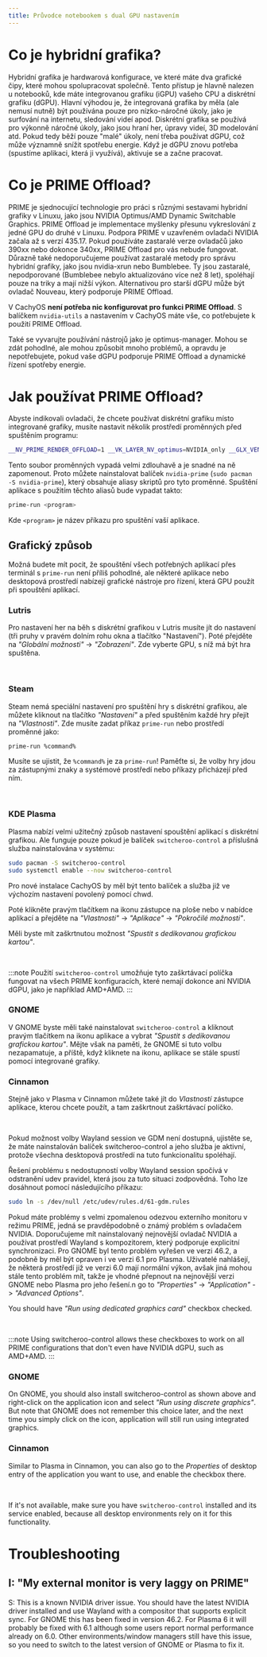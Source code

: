 ```yaml
---
title: Průvodce notebookem s dual GPU nastavením
---
```



# Co je hybridní grafika?

Hybridní grafika je hardwarová konfigurace, ve které máte dva grafické čipy, které mohou spolupracovat společně. Tento přístup je hlavně nalezen u notebooků, kde máte integrovanou grafiku (iGPU) vašeho CPU a diskrétní grafiku (dGPU). Hlavní výhodou je, že integrovaná grafika by měla (ale nemusí nutně) být používána pouze pro nízko-náročné úkoly, jako je surfování na internetu, sledování videí apod. Diskrétní grafika se používá pro výkonně náročné úkoly, jako jsou hraní her, úpravy videí, 3D modelování atd. Pokud tedy běží pouze "malé" úkoly, není třeba používat dGPU, což může významně snížit spotřebu energie. Když je dGPU znovu potřeba (spustíme aplikaci, která ji využívá), aktivuje se a začne pracovat.

# Co je PRIME Offload?

PRIME je sjednocující technologie pro práci s různými sestavami hybridní grafiky v Linuxu, jako jsou NVIDIA Optimus/AMD Dynamic Switchable Graphics. PRIME Offload je implementace myšlenky přesunu vykreslování z jedné GPU do druhé v Linuxu. Podpora PRIME v uzavřeném ovladači NVIDIA začala až s verzí 435.17. Pokud používáte zastaralé verze ovladačů jako 390xx nebo dokonce 340xx, PRIME Offload pro vás nebude fungovat. Důrazně také nedoporučujeme používat zastaralé metody pro správu hybridní grafiky, jako jsou nvidia-xrun nebo Bumblebee. Ty jsou zastaralé, nepodporované (Bumblebee nebylo aktualizováno více než 8 let), spoléhají pouze na triky a mají nižší výkon. Alternativou pro starší dGPU může být ovladač Nouveau, který podporuje PRIME Offload.

V CachyOS **není potřeba nic konfigurovat pro funkci PRIME Offload**. S balíčkem `nvidia-utils` a nastavením v CachyOS máte vše, co potřebujete k použití PRIME Offload.

Také se vyvarujte používání nástrojů jako je optimus-manager. Mohou se zdát pohodlné, ale mohou způsobit mnoho problémů, a opravdu je nepotřebujete, pokud vaše dGPU podporuje PRIME Offload a dynamické řízení spotřeby energie.

# Jak používat PRIME Offload?

Abyste indikovali ovladači, že chcete používat diskrétní grafiku místo integrované grafiky, musíte nastavit několik prostředí proměnných před spuštěním programu:

```bash
__NV_PRIME_RENDER_OFFLOAD=1 __VK_LAYER_NV_optimus=NVIDIA_only __GLX_VENDOR_LIBRARY_NAME=nvidia <program>
```

Tento soubor proměnných vypadá velmi zdlouhavě a je snadné na ně zapomenout. Proto můžete nainstalovat balíček `nvidia-prime` (`sudo pacman -S nvidia-prime`), který obsahuje aliasy skriptů pro tyto proměnné. Spuštění aplikace s použitím těchto aliasů bude vypadat takto:

```bash
prime-run <program>
```

Kde `<program>` je název příkazu pro spuštění vaší aplikace.

## Grafický způsob

Možná budete mít pocit, že spouštění všech potřebných aplikací přes terminál s `prime-run` není příliš pohodlné, ale některé aplikace nebo desktopová prostředí nabízejí grafické nástroje pro řízení, která GPU použít při spouštění aplikací.

### Lutris

Pro nastavení her na běh s diskrétní grafikou v Lutris musíte jít do nastavení (tři pruhy v pravém dolním rohu okna a tlačítko "Nastavení"). Poté přejděte na *"Globální možnosti"* -> *"Zobrazení"*. Zde vyberte GPU, s níž má být hra spuštěna.

<br />
<ImageComponent imgsrc={import('~/assets/images/lutris-prime.png')} />

### Steam

Steam nemá speciální nastavení pro spuštění hry s diskrétní grafikou, ale můžete kliknout na tlačítko *"Nastavení"* a před spuštěním každé hry přejít na *"Vlastnosti"*. Zde musíte zadat příkaz `prime-run` nebo prostředí proměnné jako:

```bash
prime-run %command%
```

Musíte se ujistit, že `%command%` je za `prime-run`! Paměťte si, že volby hry jdou za zástupnými znaky a systémové prostředí nebo příkazy přicházejí před ním.

<br />
<ImageComponent imgsrc={import('~/assets/images/steam-prime.png')} />

### KDE Plasma

Plasma nabízí velmi užitečný způsob nastavení spouštění aplikací s diskrétní grafikou. Ale funguje pouze pokud je balíček `switcheroo-control` a příslušná služba nainstalována v systému:

```bash
sudo pacman -S switcheroo-control
sudo systemctl enable --now switcheroo-control
```

Pro nové instalace CachyOS by měl být tento balíček a služba již ve výchozím nastavení povolený pomocí chwd.

Poté klikněte pravým tlačítkem na ikonu zástupce na ploše nebo v nabídce aplikací a přejděte na *"Vlastnosti"* -> *"Aplikace"* -> *"Pokročilé možnosti"*.

Měli byste mít zaškrtnutou možnost *"Spustit s dedikovanou grafickou kartou"*.

<br />
<ImageComponent imgsrc={import('~/assets/images/plasma-prime.jpg')} />

:::note
Použití `switcheroo-control` umožňuje tyto zaškrtávací políčka fungovat na všech PRIME konfiguracích, které nemají dokonce ani NVIDIA dGPU, jako je například AMD+AMD.
:::

### GNOME

V GNOME byste měli také nainstalovat `switcheroo-control` a kliknout pravým tlačítkem na ikonu aplikace a vybrat *"Spustit s dedikovanou grafickou kartou"*. Mějte však na paměti, že GNOME si tuto volbu nezapamatuje, a příště, když kliknete na ikonu, aplikace se stále spustí pomocí integrované grafiky.

### Cinnamon

Stejně jako v Plasma v Cinnamon můžete také jít do *Vlastností* zástupce aplikace, kterou chcete použít, a tam zaškrtnout zaškrtávací políčko.

<br />
<ImageComponent imgsrc={import('~/assets/images/cinnamon-prime.png')} />

Pokud možnost volby Wayland session ve GDM není dostupná, ujistěte se, že máte nainstalován balíček switcheroo-control a jeho služba je aktivní, protože všechna desktopová prostředí na tuto funkcionalitu spoléhají.

Řešení problému s nedostupností volby Wayland session spočívá v odstranění udev pravidel, která jsou za tuto situaci zodpovědná. Toho lze dosáhnout pomocí následujícího příkazu:

```bash
sudo ln -s /dev/null /etc/udev/rules.d/61-gdm.rules
```

Pokud máte problémy s velmi zpomalenou odezvou externího monitoru v režimu PRIME, jedná se pravděpodobně o známý problém s ovladačem NVIDIA. Doporučujeme mít nainstalovaný nejnovější ovladač NVIDIA a používat prostředí Wayland s kompozitorem, který podporuje explicitní synchronizaci. Pro GNOME byl tento problém vyřešen ve verzi 46.2, a podobně by měl být opraven i ve verzi 6.1 pro Plasma. Uživatelé nahlášejí, že některá prostředí již ve verzi 6.0 mají normální výkon, avšak jiná mohou stále tento problém mít, takže je vhodné přepnout na nejnovější verzi GNOME nebo Plasma pro jeho řešení.n go to *"Properties"* -> *"Application"* -> *"Advanced Options"*.

You should have *"Run using dedicated graphics card"* checkbox checked.

<br />
<ImageComponent imgsrc={import('~/assets/images/plasma-prime.jpg')} />

:::note
Using switcheroo-control allows these checkboxes to work on all PRIME
configurations that don't even have NVIDIA dGPU, such as AMD+AMD.
:::

### GNOME

On GNOME, you should also install switcheroo-control as shown above and
right-click on the application icon and select *"Run using discrete graphics"*.
But note that GNOME does not remember this choice later, and the next time you
simply click on the icon, application will still run using integrated graphics.

### Cinnamon

Similar to Plasma in Cinnamon, you can also go to the *Properties* of desktop
entry of the application you want to use, and enable the checkbox there.

<br />
<ImageComponent imgsrc={import('~/assets/images/cinnamon-prime.png')} />

If it's not available, make sure you have ``switcheroo-control`` installed and
its service enabled, because all desktop environments rely on it for this
functionality.

# Troubleshooting

## I: "My external monitor is very laggy on PRIME"

S: This is a known NVIDIA driver issue. You should have the latest NVIDIA
driver installed and use Wayland with a compositor that supports explicit sync.
For GNOME this has been fixed in version 46.2. For Plasma 6 it will probably be
fixed with 6.1 although some users report normal performance already on 6.0.
Other environments/window managers still have this issue, so you need to switch
to the latest version of GNOME or Plasma to fix it.

